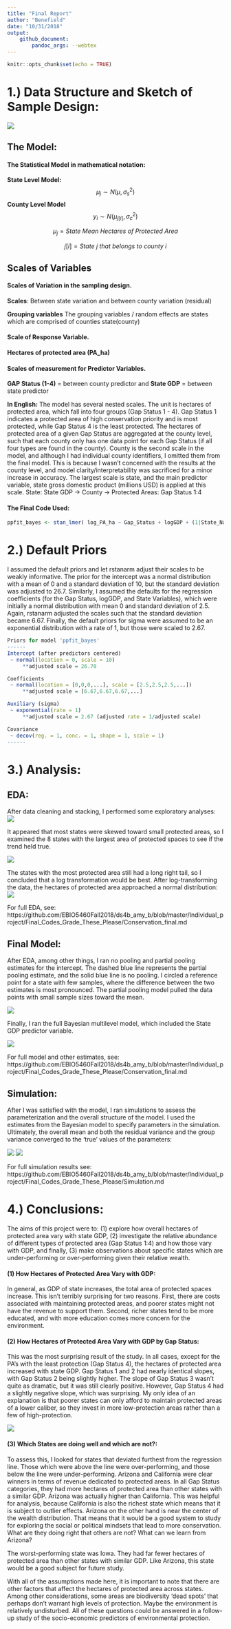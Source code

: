 ```yaml
---
title: "Final Report"
author: "Benefield"
date: "10/31/2018"
output:
    github_document:
        pandoc_args: --webtex
---
```


```r
knitr::opts_chunk$set(echo = TRUE)
```


# 1.) Data Structure and Sketch of Sample Design:

![](Conservation_final_files/figure-gfm/Sample_Design.png)

## The Model:

#### The Statistical Model in mathematical notation:
**State Level Model:**
$$\mu _{j}\sim N(\mu, \sigma  _{s}^{2})$$
**County Level Model**
$$y_{i}\sim N(\mu _{j[i]}, \sigma _{c}^{2})$$


$$\mu _{j}=State\ Mean\ Hectares\ of\ Protected\ Area$$ 

$$j[i]=State\ j\ that\ belongs\ to\ county\ i$$

## Scales of Variables

#### Scales of Variation in the sampling design.
**Scales**: Between state variation and between county variation (residual)
  
**Grouping variables**
  The grouping variables / random effects are states which are comprised of counties state(county)

#### Scale of Response Variable.
   **Hectares of protected area (PA_ha)**

#### Scales of measurement for Predictor Variables.
  **GAP Status (1-4)** = between county predictor and **State GDP** = between state predictor

**In English:** The model has several nested scales. The unit is hectares of protected area, which fall into four groups (Gap Status 1 - 4). Gap Status 1 indicates a protected area of high conservation priority and is most protected, while Gap Status 4 is the least protected. The hectares of protected area of a given Gap Status are aggregated at the county level, such that each county only has one data point for each Gap Status (if all four types are found in the county). County is the second scale in the model, and although I had individual county identifiers, I omitted them from the final model. This is because I wasn't concerned with the results at the county level, and model clarity/interpretability was sacrificed for a minor increase in accuracy. The largest scale is state, and the main predictor variable, state gross domestic product (millions USD) is applied at this scale.
State: State GDP -> County -> Protected Areas: Gap Status 1:4

#### The Final Code Used:
``` r
ppfit_bayes <- stan_lmer( log_PA_ha ~ Gap_Status + logGDP + (1|State_Name), data=dat1 )
```

# 2.) Default Priors
I assumed the default priors and let rstanarm adjust their scales to be weakly informative. The prior for the intercept was a normal distribution with a mean of 0 and a standard deviation of 10, but the standard deviation was adjusted to 26.7. Similarly, I assumed the defaults for the regression coefficients (for the Gap Status, logGDP, and State Variables), which were initially a normal distribution with mean 0 and standard deviation of 2.5. Again, rstanarm adjusted the scales such that the standard deviation became 6.67. Finally, the default priors for sigma were assumed to be an exponential distribution with a rate of 1, but those were scaled to 2.67.

``` r
Priors for model 'ppfit_bayes' 
------
Intercept (after predictors centered)
 ~ normal(location = 0, scale = 10)
     **adjusted scale = 26.70

Coefficients
 ~ normal(location = [0,0,0,...], scale = [2.5,2.5,2.5,...])
     **adjusted scale = [6.67,6.67,6.67,...]

Auxiliary (sigma)
 ~ exponential(rate = 1)
     **adjusted scale = 2.67 (adjusted rate = 1/adjusted scale)

Covariance
 ~ decov(reg. = 1, conc. = 1, shape = 1, scale = 1)
------
```

# 3.) Analysis:

## EDA:
After data cleaning and stacking, I performed some exploratory analyses:
![](Conservation_final_files/figure-gfm/unnamed-chunk-6-1.png)

It appeared that most states were skewed toward small protected areas, so I examined the 8 states with the largest area of protected spaces to see if the trend held true.

![](Conservation_final_files/figure-gfm/unnamed-chunk-12-1.png)

The states with the most protected area still had a long right tail, so I concluded that a log transformation would be best. After log-transforming the data, the hectares of protected area approached a normal distribution:
![](Conservation_final_files/figure-gfm/unnamed-chunk-15-1.png)


For full EDA, see: https://github.com/EBIO5460Fall2018/ds4b_amy_b/blob/master/Individual_project/Final_Codes_Grade_These_Please/Conservation_final.md

## Final Model:
After EDA, among other things, I ran no pooling and partial pooling estimates for the intercept. The dashed blue line represents the partial pooling estimate, and the solid blue line is no pooling. I circled a reference point for a state with few samples, where the difference between the two estimates is most pronounced. The partial pooling model pulled the data points with small sample sizes toward the mean.

![](Conservation_final_files/figure-gfm/unnamed-chunk-30-1.png)

Finally, I ran the full Bayesian multilevel model, which included the State GDP predictor variable.

![](Conservation_final_files/figure-gfm/unnamed-chunk-31-1.png)


For full model and other estimates, see: https://github.com/EBIO5460Fall2018/ds4b_amy_b/blob/master/Individual_project/Final_Codes_Grade_These_Please/Conservation_final.md


## Simulation:
After I was satisfied with the model, I ran simulations to assess the parameterization and the overall structure of the model. I used the estimates from the Bayesian model to specify parameters in the simulation. Ultimately, the overall mean and both the residual variance and the group variance converged to the 'true' values of the parameters:

![](Simulation_files/figure-gfm/unnamed-chunk-1-1.png)
![](Simulation_files/figure-gfm/unnamed-chunk-1-2.png)

For full simulation results see:
https://github.com/EBIO5460Fall2018/ds4b_amy_b/blob/master/Individual_project/Final_Codes_Grade_These_Please/Simulation.md


# 4.) Conclusions:
The aims of this project were to: (1) explore how overall hectares of protected area vary with state GDP, (2) investigate the relative abundance of different types of protected area (Gap Status 1:4) and how those vary with GDP, and finally, (3) make observations about specific states which are under-performing or over-performing given their relative wealth.

#### (1) How Hectares of Protected Area Vary with GDP:
In general, as GDP of state increases, the total area of protected spaces increase. This isn't terribly surprising for two reasons. First, there are costs associated with maintaining protected areas, and poorer states might not have the revenue to support them. Second, richer states tend to be more educated, and with more education comes more concern for the environment.

#### (2) How Hectares of Protected Area Vary with GDP by Gap Status:
This was the most surprising result of the study. In all cases, except for the PA's with the least protection (Gap Status 4), the hectares of protected area increased with state GDP. Gap Status 1 and 2 had nearly identical slopes, with Gap Status 2 being slightly higher. The slope of Gap Status 3 wasn't quite as dramatic, but it was still clearly positive. However, Gap Status 4 had a slightly negative slope, which was surprising. My only idea of an explanation is that poorer states can only afford to maintain protected areas of a lower caliber, so they invest in more low-protection areas rather than a few of high-protection.

![](Conservation_final_files/figure-gfm/unnamed-chunk-31-1.png)


#### (3) Which States are doing well and which are not?:
To assess this, I looked for states that deviated furthest from the regression line. Those which were above the line were over-performing, and those below the line were under-performing. Arizona and California were clear winners in terms of revenue dedicated to protected areas. In all Gap Status categories, they had more hectares of protected area than other states with a similar GDP. Arizona was actually higher than California. This was helpful for analysis, because California is also the richest state which means that it is subject to outlier effects. Arizona on the other hand is near the center of the wealth distribution. That means that it would be a good system to study for exploring the social or political mindsets that lead to more conservation. What are they doing right that others are not? What can we learn from Arizona?

The worst-performing state was Iowa. They had far fewer hectares of protected area than other states with similar GDP. Like Arizona, this state would be a good subject for future study.

With all of the assumptions made here, it is important to note that there are other factors that affect the hectares of protected area across states. Among other considerations, some areas are biodiversity 'dead spots' that perhaps don't warrant high levels of protection. Maybe the environment is relatively undisturbed. All of these questions could be answered in a follow-up study of the socio-economic predictors of environmental protection.





